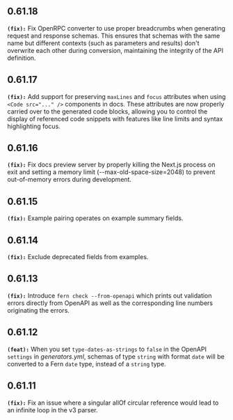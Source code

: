 ## 0.61.18
**`(fix):`** Fix OpenRPC converter to use proper breadcrumbs when generating request and response schemas. 
This ensures that schemas with the same name but different contexts (such as parameters and results) 
don't overwrite each other during conversion, maintaining the integrity of the API definition.


## 0.61.17
**`(fix):`** Add support for preserving `maxLines` and `focus` attributes when using `<Code src="..." />` components in docs. 
These attributes are now properly carried over to the generated code blocks, allowing you to control 
the display of referenced code snippets with features like line limits and syntax highlighting focus.


## 0.61.16
**`(fix):`** Fix docs preview server by properly killing the Next.js process on exit and setting 
a memory limit (--max-old-space-size=2048) to prevent out-of-memory errors during development.


## 0.61.15
**`(fix):`** Example pairing operates on example summary fields.


## 0.61.14
**`(fix):`** Exclude deprecated fields from examples.


## 0.61.13
**`(fix):`** Introduce `fern check --from-openapi` which prints out validation errors directly from OpenAPI
as well as the corresponding line numbers originating the errors.


## 0.61.12
**`(feat):`** When you set `type-dates-as-strings` to `false` in the OpenAPI `settings` in _generators.yml_,
schemas of type `string` with format `date` will be converted to a Fern `date` type, instead of a `string` type.


## 0.61.11
**`(fix):`** Fix an issue where a singular allOf circular reference would lead to an infinite loop in the v3 parser.


